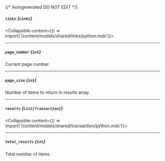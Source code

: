 {/* Autogenerated DO NOT EDIT  */}

##### `links` *{`Links`}*
<Collapsible content={() => import('/content/models/shared/links/python.mdx')}>
</Collapsible>

---
##### `page_number` *{`int`}*
Current page number.

---
##### `page_size` *{`int`}*
Number of items to return in results array.

---
##### `results` *{`List[Transaction]`}*
<Collapsible content={() => import('/content/models/shared/transaction/python.mdx')}>
</Collapsible>

---
##### `total_results` *{`int`}*
Total number of items.

